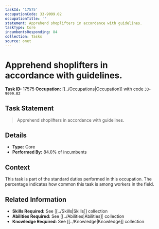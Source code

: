 ```yaml
---
taskId: '17575'
occupationCode: 33-9099.02
occupationTitle: ''
statement: Apprehend shoplifters in accordance with guidelines.
taskType: Core
incumbentsResponding: 84
collection: Tasks
source: onet
---
```

# Apprehend shoplifters in accordance with guidelines.

**Task ID:** 17575
**Occupation:** [[../Occupations|Occupation]] with code `33-9099.02`

## Task Statement

> Apprehend shoplifters in accordance with guidelines.

## Details

- **Type:** Core
- **Performed By:** 84.0% of incumbents

## Context

This task is part of the standard duties performed in this occupation. The percentage indicates how common this task is among workers in the field.

## Related Information

- **Skills Required:** See [[../Skills|Skills]] collection
- **Abilities Required:** See [[../Abilities|Abilities]] collection
- **Knowledge Required:** See [[../Knowledge|Knowledge]] collection
